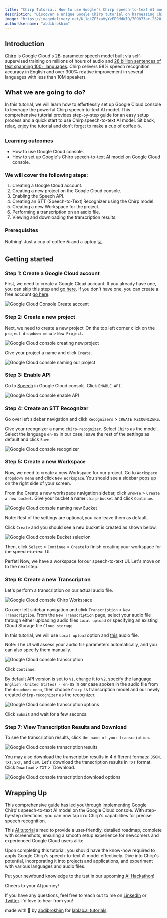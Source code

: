 ```yaml
---
title: "Chirp Tutorial: How to use Google's Chirp speech-to-text AI model on Google Cloud console."
description: "Discover a unique Google Chirp tutorial on harnessing Chirp's speech-to-text AI model within the Google Cloud console for an intuitive, seamless experience. Enjoy!"
image: "https://imagedelivery.net/K11gkZF3xaVyYzFESMdWIQ/709873ac-2620-421c-3fcb-7831a115ec00/full"
authorUsername: "abdibrokhim"
---
```


## Introduction
[Chirp](https://cloud.google.com/blog/products/ai-machine-learning/bringing-power-large-models-google-clouds-speech-api) is Google Cloud's 2B-parameter speech model built via self-supervised training on millions of hours of audio and [28 billion sentences of text spanning 100+ languages](https://ai.googleblog.com/2023/03/universal-speech-model-usm-state-of-art.html). Chirp delivers 98% speech recognition accuracy in English and over 300% relative improvement in several languages with less than 10M speakers. 

## What we are going to do?
In this tutorial, we will learn how to effortlessly set up Google Cloud console to leverage the powerful Chirp speech-to-text AI model. This comprehensive tutorial provides step-by-step guide for an easy setup process and a quick start to use Chirp speech-to-text AI model. Sit back, relax, enjoy the tutorial and don't forget to make a cup of coffee ☕️.

### Learning outcomes
- How to use Google Cloud console.
- How to set up Google's Chirp speech-to-text AI model on Google Cloud console.

### We will cover the following steps:

1. Creating a Google Cloud account.
2. Creating a new project on the Google Cloud console.
3. Enabling the Speech API.
4. Creating an STT (Speech-to-Text) Recognizer using the Chirp model.
5. Creating a new Workspace for the project.
6. Performing a transcription on an audio file.
7. Viewing and downloading the transcription results.

### Prerequisites
Nothing! Just a cup of coffee ☕️ and a laptop 💻.

## Getting started

### Step 1: Create a Google Cloud account

First, we need to create a Google Cloud account. If you already have one, you can skip this step and [go here](https://cloud.google.com/). If you don't have one, you can create a free account [go here](https://cloud.google.com/free).

<Img src="https://imagedelivery.net/K11gkZF3xaVyYzFESMdWIQ/9f53b329-c4f3-4209-85d9-4f88a8282100/full" alt="Google Cloud Console Create account" caption="Google Cloud console Create account"/>

### Step 2: Create a new project

Next, we need to create a new project. On the top left corner click on the `project dropdown menu` > `New Project`.

<Img src="https://imagedelivery.net/K11gkZF3xaVyYzFESMdWIQ/ff303190-553d-42a0-8d4e-8b5254257700/full" alt="Google Cloud console creating new project" caption="Google Cloud console creating new project"/>

Give your project a name and click `Create`.

<Img src="https://imagedelivery.net/K11gkZF3xaVyYzFESMdWIQ/0c743fd4-5747-4368-857d-60b7003a7400/full" alt="Google Cloud console naming our project" caption="Google Cloud console naming our project"/>

### Step 3: Enable API

Go to [Speech](https://console.cloud.google.com/speech) in Google Cloud console. Click `ENABLE API`.

<Img src="https://imagedelivery.net/K11gkZF3xaVyYzFESMdWIQ/7541ad69-5f77-4022-586d-315b62f3a100/full" alt="Google Cloud console enable API" caption="Google Cloud console enableAPI"/>

### Step 4: Create an STT Recognizer

Go over left sidebar navigation and click `Recognizers` > `CREATE RECOGNIZERS`. 

Give your recognizer a name `chirp-recognizer`. Select `Chirp` as the model. Select the language `en-US` in our case, leave the rest of the settings as default and click `Save`.

<Img src="https://imagedelivery.net/K11gkZF3xaVyYzFESMdWIQ/e2ef2a28-539b-4a7e-89f6-894c42311100/full" alt="Google Cloud console recognizer" caption="Google Cloud console recognizer"/>

### Step 5: Create a new Workspace

Now, we need to create a new Workspace for our project. Go to `Workspace dropdown menu` and click `New Workspace`. You should see a sidebar pops up on the right side of your screen. 

From the Create a new workspace navigation sidebar, click `Browse` > `Create a new bucket`. Give your bucket a name `chirp-bucket` and click `Continue`.

<Img src="https://imagedelivery.net/K11gkZF3xaVyYzFESMdWIQ/b59571a7-ddcf-40b1-2a84-839e08d1e300/full" alt="Google Cloud console naming new Bucket" caption="Google Cloud console naming new Bucket"/>

Note: Rest of the settings are optional, you can leave them as default. 

Click `Create` and you should see a new bucket is created as shown below.

<Img src="https://imagedelivery.net/K11gkZF3xaVyYzFESMdWIQ/b813b293-945b-401e-59d5-559e28ad6100/full" alt="Google Cloud console Bucket selection" caption="Google Cloud console Bucket selection"/>

Then, click `Select` > `Continue` > `Create` to finish creating your workspace for the speech-to-text UI.

Perfet! Now, we have a workspace for our speech-to-text UI. Let's move on to the next step.

### Step 6: Create a new Transcription

Let's perform a transcription on our actual audio file. 

<Img src="https://imagedelivery.net/K11gkZF3xaVyYzFESMdWIQ/9837ed64-6415-4fde-ec09-245858169800/full" alt="Google Cloud console Chirp Workspace" caption="Google Cloud console Chirp Workspace"/>

Go over left sidebar navigation and click `Transcription` > `New Transcription`. From the `New Transcription` page, select your audio file through either uploading audio files `Local upload` or specifying an existing Cloud Storage file `Cloud storage`. 

In this tutorial, we will use `Local upload` option and [this](./audio/ElevenLabs_2023-05-26T12_34_02.000Z_Adam_FjVs58vot1BUeNaRj635.mp3) audio file.

Note: The UI will assess your audio file parameters automatically, and you can also specify them manually.

<Img src="https://imagedelivery.net/K11gkZF3xaVyYzFESMdWIQ/89fe7088-7df3-4e5c-d215-99460e11d200/full" alt="Google Cloud console transcription" caption="Google Cloud console transcription"/>

Click `Continue`. 

By default API version is set to `V1`, change it to `V2`, specify the language `English (United States) - en-US` in our case spoken in the audio file from the `dropdown menu`, then choose `Chirp` as transcription model and our newly created `chirp-recognizer` as the recognizer.

<Img src="https://imagedelivery.net/K11gkZF3xaVyYzFESMdWIQ/8e36fc0f-5e51-45bd-1833-7068bb452400/full" alt="Google Cloud console transcription options" caption="Google Cloud console transcription options"/>

Click `Submit` and wait for a few seconds.

### Step 7: View Transcription Results and Download

To see the transcription results, click `the name of your transcription`.

<Img src="https://imagedelivery.net/K11gkZF3xaVyYzFESMdWIQ/4a490f43-85fa-420a-8399-ab68ee7e2200/full" alt="Google Cloud console transcription results" caption="Google Cloud console transcription results"/>

You may also download the transcription results in 4 different formats: `JSON`, `TXT`, `SRT`, and `CSV`. Let's download the transcription results in `TXT` format. Click `Download` > `TXT` > `Download.

<Img src="https://imagedelivery.net/K11gkZF3xaVyYzFESMdWIQ/f3123dee-f840-497d-15ac-2f1aa10d0b00/full" alt="Google Cloud console transcription download options" caption="Google Cloud console transcription download options"/>

## Wrapping Up

This comprehensive guide has led you through implementing Google Chirp's speech-to-text AI model on the Google Cloud console. With step-by-step directions, you can now tap into Chirp's capabilities for precise speech recognition.

This [AI tutorial](https://lablab.ai/t) aimed to provide a user-friendly, detailed roadmap, complete with screenshots, ensuring a smooth setup experience for newcomers and experienced Google Cloud users alike.

Upon completing this tutorial, you should have the know-how required to apply Google Chirp's speech-to-text AI model effectively. Dive into Chirp's potential, incorporating it into projects and applications, and experiment with various languages and audio files.

Put your newfound knowledge to the test in our upcoming [AI Hackathon](https://lablab.ai/event)!

Cheers to your AI journey!

If you have any questions, feel free to reach out to me on [LinkedIn](https://linkedin.com/in/abdibrokhim) or [Twitter](https://twitter.com/abdibrokhim). I'd love to hear from you!

made with 💜 by [abdibrokhim](https://linkedin.com/in/abdibrokhim) for [lablab.ai tutorials](https://lablab.ai/t).
